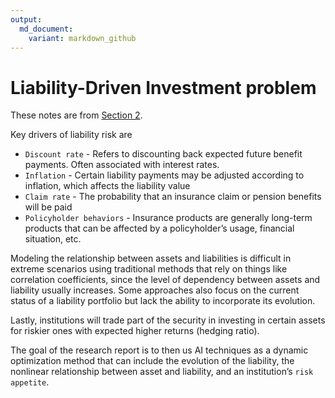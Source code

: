 ```yaml
---
output:
  md_document:
    variant: markdown_github
---
```


# Liability-Driven Investment problem

These notes are from [Section 2](https://www.soa.org/4964e1/globalassets/assets/files/resources/research-report/2021/liability-driven-investment.pdf). 

Key drivers of liability risk are

-   `Discount rate` - Refers to discounting back expected future benefit payments. Often associated with interest rates.\
-   `Inflation` - Certain liability payments may be adjusted according to inflation, which affects the liability value\
-   `Claim rate` - The probability that an insurance claim or pension benefits will be paid\
-   `Policyholder behaviors` - Insurance products are generally long-term products that can be affected by a policyholder's usage, financial situation, etc.\

Modeling the relationship between assets and liabilities is difficult in extreme scenarios using traditional methods that rely on things like correlation coefficients, since the level of dependency between assets and liability usually increases. Some approaches also focus on the current status of a liability portfolio but lack the ability to incorporate its evolution. 

Lastly, institutions will trade part of the security in investing in certain assets for riskier ones with expected higher returns (hedging ratio).

The goal of the research report is to then us AI techniques as a dynamic optimization method that can include the evolution of the liability, the nonlinear relationship between asset and liability, and an institution's `risk appetite`. 